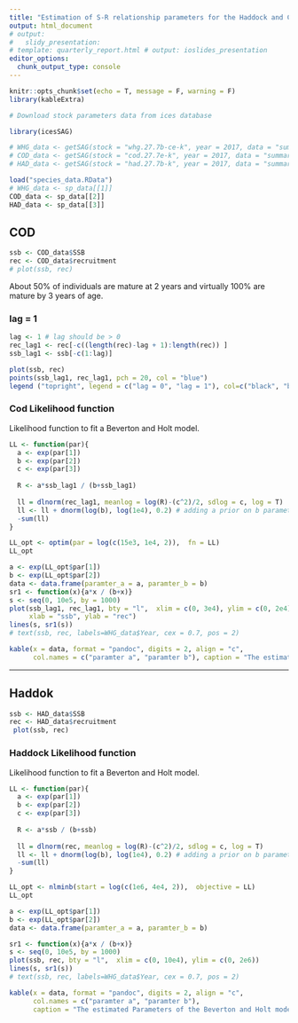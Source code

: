 ```yaml
---
title: "Estimation of S-R relationship parameters for the Haddock and Cod "
output: html_document
# output: 
#   slidy_presentation: 
# template: quarterly_report.html # output: ioslides_presentation
editor_options:
  chunk_output_type: console
---
```


```r
knitr::opts_chunk$set(echo = T, message = F, warning = F)
library(kableExtra)
```



```r
# Download stock parameters data from ices database

library(icesSAG)  

# WHG_data <- getSAG(stock = "whg.27.7b-ce-k", year = 2017, data = "summary")
# COD_data <- getSAG(stock = "cod.27.7e-k", year = 2017, data = "summary")
# HAD_data <- getSAG(stock = "had.27.7b-k", year = 2017, data = "summary")

load("species_data.RData")
# WHG_data <- sp_data[[1]]
COD_data <- sp_data[[2]]
HAD_data <- sp_data[[3]]
```

## COD

```r
ssb <- COD_data$SSB
rec <- COD_data$recruitment
# plot(ssb, rec)
```

About 50% of individuals are mature at 2 years and virtually 100% are mature by 3 years of age.

### lag = 1
```r
lag <- 1 # lag should be > 0
rec_lag1 <- rec[-c((length(rec)-lag + 1):length(rec)) ]
ssb_lag1 <- ssb[-c(1:lag)]

plot(ssb, rec)
points(ssb_lag1, rec_lag1, pch = 20, col = "blue")
legend ("topright", legend = c("lag = 0", "lag = 1"), col=c("black", "blue"), pch=c(1, 20), cex=0.8)
```

### Cod Likelihood function
Likelihood function to fit a Beverton and Holt model.
```r
LL <- function(par){
  a <- exp(par[1])
  b <- exp(par[2])
  c <- exp(par[3])
  
  R <- a*ssb_lag1 / (b+ssb_lag1)
  
  ll = dlnorm(rec_lag1, meanlog = log(R)-(c^2)/2, sdlog = c, log = T)
  ll <- ll + dnorm(log(b), log(1e4), 0.2) # adding a prior on b parameter to imporve the estimation
  -sum(ll)
}

LL_opt <- optim(par = log(c(15e3, 1e4, 2)),  fn = LL)
LL_opt
```


```r
a <- exp(LL_opt$par[1])
b <- exp(LL_opt$par[2])
data <- data.frame(paramter_a = a, paramter_b = b)
sr1 <- function(x){a*x / (b+x)}
s <- seq(0, 10e5, by = 1000)
plot(ssb_lag1, rec_lag1, bty = "l",  xlim = c(0, 3e4), ylim = c(0, 2e4),
     xlab = "ssb", ylab = "rec")
lines(s, sr1(s))
# text(ssb, rec, labels=WHG_data$Year, cex = 0.7, pos = 2)

kable(x = data, format = "pandoc", digits = 2, align = "c",
      col.names = c("paramter a", "paramter b"), caption = "The estimated Parameters of the Beverton and Holt model for cod")

```

*** 

## Haddok

```r
ssb <- HAD_data$SSB
rec <- HAD_data$recruitment
 plot(ssb, rec)
```

### Haddock Likelihood function
Likelihood function to fit a Beverton and Holt model.
```r
LL <- function(par){
  a <- exp(par[1])
  b <- exp(par[2])
  c <- exp(par[3])
  
  R <- a*ssb / (b+ssb)
  
  ll = dlnorm(rec, meanlog = log(R)-(c^2)/2, sdlog = c, log = T)
  ll <- ll + dnorm(log(b), log(1e4), 0.2) # adding a prior on b parameter to imporve the estimation
  -sum(ll)
}

LL_opt <- nlminb(start = log(c(1e6, 4e4, 2)),  objective = LL)
LL_opt
```


```r
a <- exp(LL_opt$par[1])
b <- exp(LL_opt$par[2])
data <- data.frame(paramter_a = a, paramter_b = b)

sr1 <- function(x){a*x / (b+x)}
s <- seq(0, 10e5, by = 1000)
plot(ssb, rec, bty = "l",  xlim = c(0, 10e4), ylim = c(0, 2e6))
lines(s, sr1(s))
# text(ssb, rec, labels=WHG_data$Year, cex = 0.7, pos = 2)

kable(x = data, format = "pandoc", digits = 2, align = "c",
      col.names = c("paramter a", "paramter b"), 
      caption = "The estimated Parameters of the Beverton and Holt model for haddock")

```
